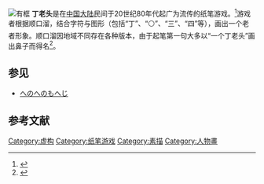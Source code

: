 [[File:Dinglaotou.png|有框]]
'''丁老头'''是在[[中国大陆|中国大陆]]民间于20世纪80年代起广为流传的纸笔游戏。<ref>{{Cite web|title=童年记忆 80后最值得回味的经典课间游戏(组图)|url=http://news.sohu.com/20120601/n344589740.shtml|accessdate=2021-03-22|date=2012-06-01|work=搜狐新闻|language=zh-hans}}</ref>游戏者根据顺口溜，结合字符与图形（包括“丁”、“⚪”、“三”、“四”等），画出一个老者形象。顺口溜因地域不同存在各种版本，由于起笔第一句大多以“一个丁老头”画出鼻子而得名<ref>{{Cite web|title=童年画的"丁老头"还记得吗 回忆童年,会心一笑|url=http://edu.people.com.cn/n/2013/0817/c1053-22598115.html|accessdate=2021-03-22|date=2013-08-17|work=人民网|language=zh-hans|archive-date=2021-03-23|archive-url=https://web.archive.org/web/20210323103511/http://edu.people.com.cn/n/2013/0817/c1053-22598115.html}}</ref>。

== 参见 ==

* [[へのへのもへじ|へのへのもへじ]]

== 参考文献 ==
{{reflist}}{{游戏小作品}}
[[Category:虚构|Category:虚构]]
[[Category:纸笔游戏|Category:纸笔游戏]]
[[Category:素描|Category:素描]]
[[Category:人物畫|Category:人物畫]]